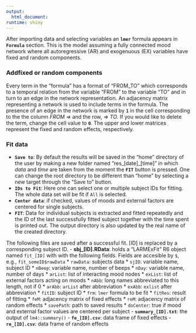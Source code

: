 ```yaml
---
output:
  html_document:
runtime: shiny
---
```

After importing data and selecting variables an **`lmer`** formula appears in 
**`Formula`** section. This is the model assuming a fully connected mood 
network where all autoregressive (AR) and exogenuous (EX) variables
have fixed and random components. 

### Add\Remove fixed or random components
Every term in the "formula" has a format of "FROM_TO" which corresponds to a 
temporal relation from the variable "FROM" to the variable "TO" and in turn to 
an edge in the network representation. An adjacency matrix representing a 
network is used to include terms in the formula. The presence of an edge in the
network is marked by **`1`** in the cell corresponding to the the column *FROM =>*
and the row, *=> TO*.  If you would like to delete the term, change the cell value 
to **`0`**. The upper and lower matrices represent the fixed and random effects, 
respectively. 

### Fit data
- **`Save to`**: By default the results will be saved in the "home" directory of 
the user by making a new folder named "res_[date]_[time]" in which *data* and 
*time* are taken from the moment the **`FIT`** button is pressed. One can change 
the root directory to be different than "home" by selecting a new target 
through the "Save to" button.
- **`IDs to Fit`**: Here one can select one or multiple subject IDs for fitting. The
whole data set will be fit if `All` is selected. 
- **`Center data`**: if checked, values of moods and external factors are
centered for single subjects.
- **`FIT`**: Data for individual subjects is extracted and fitted repeatedly and the 
ID of the last successfully fitted subject together with the time spent is 
printed out. The output directory is also updated by the real name of the 
created directory.

The following files are saved after a successful fit. [ID] is replaced by a 
corresponding subject ID.
- **sbj_[ID].RData**: holds a "LARMExFit" R6 object named `fit_[ID]` with with 
the following fields. Fields are accesible by `$`, e.g., `fit_someID$rawData`
  * `rawData`: subjects data
  * `sjID`:    variable name, subject ID
  * `nBeep`:   variable name, number of beeps
  * `nDay`:    variable name, number of days
  * `arList`:  list of interacting mood nodes
  * `exList`:  list of external factors acting on moods
  * `nAbb`:    long names abbreviated to this length, not if 0
  * `arAbb`:   `arList` after abbreviation
  * `exAbb`:   `exlist` after abbreviation
  * `fitID`:   subject ID
  * `frm`:     `lmer` formula to be fit
  * `fitRes`:  result of fitting 
  * `feM`:     adjacency matrix of fixed effects
  * `reM`:     adjacency matrix of random effects
  * `savePath`: path to saved results
  * `doCenter`: true if mood and external factor values are centered per subject
- **`summary_[ID].txt`**: the output of `lm4::summary()`
- **`fe_[ID].csv`**: data frame of fixed effects
- **`re_[ID].csv`**: data frame of random effects